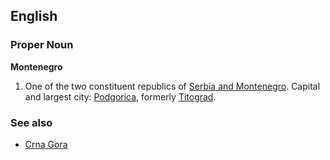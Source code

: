 ==English==
===Proper Noun===
'''Montenegro'''
#One of the two constituent republics of [[Serbia and Montenegro]].  Capital and largest city: [[Podgorica]], formerly [[Titograd]].
===See also===
*[[Crna Gora]]